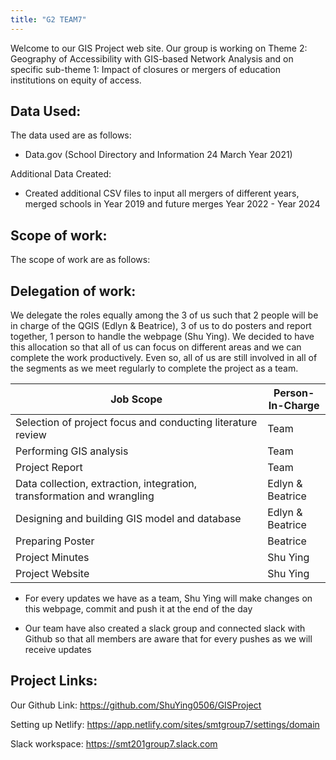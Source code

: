 ```yaml
---
title: "G2 TEAM7"
---
```


Welcome to our GIS Project web site. Our group is working on Theme 2: Geography of Accessibility with GIS-based Network Analysis and on specific sub-theme 1: Impact of closures or mergers of education institutions on equity of access.

## Data Used:

The data used are as follows:

-   Data.gov (School Directory and Information 24 March Year 2021)

Additional Data Created:

-   Created additional CSV files to input all mergers of different years, merged schools in Year 2019 and future merges Year 2022 - Year 2024

## Scope of work:

The scope of work are as follows:

## Delegation of work:

We delegate the roles equally among the 3 of us such that 2 people will be in charge of the QGIS (Edlyn & Beatrice), 3 of us to do posters and report together, 1 person to handle the webpage (Shu Ying). We decided to have this allocation so that all of us can focus on different areas and we can complete the work productively. Even so, all of us are still involved in all of the segments as we meet regularly to complete the project as a team.

| Job Scope                                                              | Person-In-Charge |
|------------------------------------------------------------------------|------------------|
| Selection of project focus and conducting literature review            | Team             |
| Performing GIS analysis                                                | Team             |
|  Project Report                                                        | Team             |
| Data collection, extraction, integration, transformation and wrangling | Edlyn & Beatrice |
| Designing and building GIS model and database                          | Edlyn & Beatrice |
| Preparing Poster                                                       | Beatrice         |
| Project Minutes                                                        | Shu Ying         |
| Project Website                                                        | Shu Ying         |

-   For every updates we have as a team, Shu Ying will make changes on this webpage, commit and push it at the end of the day

-   Our team have also created a slack group and connected slack with Github so that all members are aware that for every pushes as we will receive updates

## Project Links:

Our Github Link: <https://github.com/ShuYing0506/GISProject>

Setting up Netlify: <https://app.netlify.com/sites/smtgroup7/settings/domain>

Slack workspace: <https://smt201group7.slack.com>
